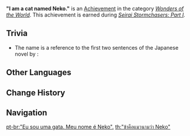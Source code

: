 {{Achievement Infobox
|title        = 
|id           = 81157
|order id     = 1143
|category     = Wonders of the World
|description  = Meet [[Neko]], the "Provisional Head Priestess of the Asase Shrine."
|requirements = Earned during ''[[Seirai Stormchasers: Part I]].''
|primogems    = 5
|tracking     = 
|hidden       = 1
|topic        = 
|type         = Quest
}}
'''"I am a cat named Neko."''' is an [[Achievement]] in the category ''[[Wonders of the World]]''. This achievement is earned during ''[[Seirai Stormchasers: Part I]].''

==Trivia==
* The name {{Lang|"I am a cat named Neko."|ja=うちは猫である。名前は寝子だにゃ}} is a reference to the first two sentences of the Japanese novel ''{{w|I Am a Cat}}'' by {{w|Natsume Sōseki|Natsume Souseki}}: {{ja|吾輩は猫である。名前はまだない。|tl=I am a cat. I do not yet have a name.}}
<!--
==Video Guides==
{{EVT
|video1   = 
|caption1 = 
}}
-->

==Other Languages==
{{Other Languages
|en      = "I am a cat named Neko."
|zhs     = 「奴家是猫。名字叫寝子」
|zhs_rm  = "Nújiā shì māo. Míngzì jiào Qǐnzi"
|zht     = 「奴家是貓。名字叫寢子」
|zht_rm  = "Nújiā shì māo. Míngzì jiào Qǐnzi"
|zh_tl   = "I am a cat. My name is Neko"
|zh_note = {{zh|奴家|rm=nújiā}} is an archaic first-person pronoun, mostly used by younger girls.
|ja      = 「うちは猫である。名前は寝子だにゃ」
|ja_rm   = "Uchi wa neko de aru. Namae wa neko da nya"
|ja_tl   = "I am a cat. My name is Neko, meow"
|ko      = 「난 고양이야. 이름은 네코지」
|ko_rm   = "Nan Goyang'i-ya. Ireume-un Nekoji"
|ko_tl   = "I am a cat. The name's Neko."
|es      = “Neko es una gata”
|es_tl   = "Neko is a Cat"
|fr      = « Je m'appelle Neko, Neko le chat. »
|fr_tl   = "My name is Neko, Neko the cat."
|ru      = «Я кошка. Меня зовут Нэко»
|ru_tl   = "I am a cat. My name is Neko"
|th      = "ข้าคือแมวนามว่า Neko"
|th_rm   = "Kha khue maeo nam wa Neko"
|th_tl   = "I am a cat named Neko"
|vi      = "Ta là mèo, gọi ta là Neko"
|vi_tl   = "I'm a cat, call me Neko"
|de      = „Ich bin eine Katze. Mein Name ist Neko.“
|de_tl   = "I am a Cat. My Name is Neko."
|id      = "Diriku adalah kucing. Nama diriku Neko."
|id_tl   = "I am a cat. My Name is Neko
|pt      = "Eu sou uma gata. Meu nome é Neko".
|pt_tl   = "I am a cat. My name is Neko"
|tr      = "Ben Neko adında bir kediyim."
|tr_tl   = "I am a cat named Neko."
|it      = Sono una gatta e mi chiamo Neko.
|it_tl   = I Am a Cat and My Name is Neko.
}}

==Change History==
{{Change History|2.1}}
<!--
==References==
{{Reflist}}
-->
==Navigation==
{{Achievement Navbox|Wonders of the World|Quest}}

[[pt-br:"Eu sou uma gata. Meu nome é Neko".]]
[[th:"ข้าคือแมวนามว่า Neko"]]